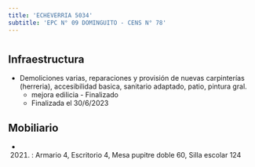 ```yaml
---
title: 'ECHEVERRIA 5034'
subtitle: 'EPC N° 09 DOMINGUITO - CENS N° 78'
---
```


#
## Infraestructura

* Demoliciones varias, reparaciones y provisión de nuevas carpinterías (herreria), accesibilidad basica, sanitario adaptado, patio, pintura gral. 
    + mejora edilicia - Finalizado 
    + Finalizada el 30/6/2023 






## Mobiliario

*  (2021) : Armario 4, Escritorio 4, Mesa pupitre doble 60, Silla escolar 124 



